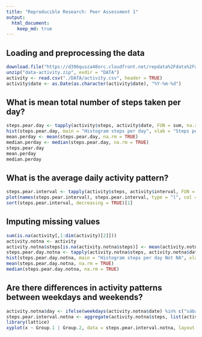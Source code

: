 ```yaml
---
title: "Reproducible Research: Peer Assessment 1"
output: 
  html_document:
    keep_md: true
---
```


## Loading and preprocessing the data

```r
download.file("https://d396qusza40orc.cloudfront.net/repdata%2Fdata%2Factivity.zip", "data-activity.zip")
unzip("data-activity.zip", exdir = "DATA")
activity <- read.csv("./DATA/activity.csv", header = TRUE)
activity$date <- as.Date(as.character(activity$date), "%Y-%m-%d")
```
## What is mean total number of steps taken per day?
```r
steps.pear.day <- tapply(activity$steps, activity$date, FUN = sum, na.rm = TRUE)
hist(steps.pear.day, main = "Histogram steps per day", xlab = "Steps per day", col = "green")
mean.perday <- mean(steps.pear.day, na.rm = TRUE)
median.perday <- median(steps.pear.day, na.rm = TRUE)
steps.pear.day
mean.perday
median.perday
```
## What is the average daily activity pattern?
```r
steps.pear.interval <- tapply(activity$steps, activity$interval, FUN = mean, na.rm = TRUE)
plot(names(steps.pear.interval), steps.pear.interval, type = "l", col = "red", main = "Time series")
sort(steps.pear.interval, decreasing = TRUE)[1]
```
## Imputing missing values
```r
sum(is.na(activity[,1:dim(activity)[2]]))
activity.notna <- activity
activity.notna$steps[is.na(activity.notna$steps)] <- mean(activity.notna$steps, na.rm = TRUE)
steps.pear.day.notna <- tapply(activity.notna$steps, activity.notna$date, FUN = sum, na.rm = TRUE)
hist(steps.pear.day.notna, main = "Histogram steps per day Not NA", xlab = "Steps per day", col = "blue")
mean(steps.pear.day.notna, na.rm = TRUE)
median(steps.pear.day.notna, na.rm = TRUE)
```
## Are there differences in activity patterns between weekdays and weekends?
```r
activity.notna$day <- ifelse(weekdays(activity.notna$date) %in% c("sábado", "domingo"), "weekend", "weekday")
steps.pear.interval.notna <- aggregate(activity.notna$steps, list(activity.notna$interval, activity.notna$day), FUN = mean, na.rm = TRUE)
library(lattice)
xyplot(x ~ Group.1 | Group.2, data = steps.pear.interval.notna, layout = c(1,2), type = "l", xlab = "Interval", ylab = "Number of steps")
```